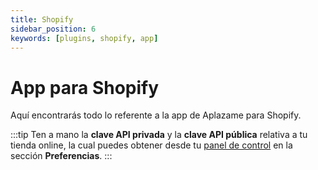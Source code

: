 ```yaml
---
title: Shopify
sidebar_position: 6
keywords: [plugins, shopify, app]
---
```

# App para Shopify

Aquí encontrarás todo lo referente a la app de Aplazame para Shopify.

:::tip
  Ten a mano la **clave API privada** y la **clave API pública** relativa a tu tienda online, la cual puedes obtener desde tu <a href="https://vendors.aplazame.com/" target="_blank">panel de control</a> en la sección **Preferencias**.
:::
